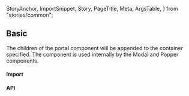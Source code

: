  StoryAnchor,
  ImportSnippet,
  Story,
  PageTitle,
  Meta,
  ArgsTable,
} from "stories/common";



<Meta title={title} component={Portal} />

<PageTitle
  title="Portal"
  subtitle='The portal component renders its children into a new "subtree" outside of current DOM hierarchy.'
/>

## Basic

The children of the portal component will be appended to the container specified. The component is used internally by the Modal and Popper components.

<Story name="Basic" story={Basic} expanded />

#### Import

<ImportSnippet componentName={componentName} />

<Story name="API" disableCanvas />

#### API

<ArgsTable Component={Portal} name="API" />
